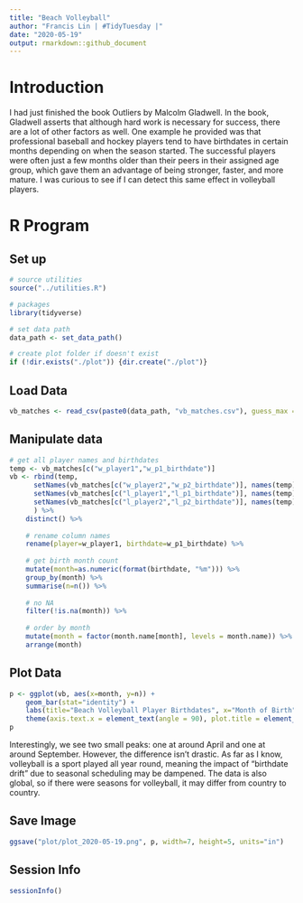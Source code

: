 ```yaml
---
title: "Beach Volleyball"
author: "Francis Lin | #TidyTuesday |"
date: "2020-05-19"
output: rmarkdown::github_document
---
```


# Introduction

I had just finished the book Outliers by Malcolm Gladwell. In the book, Gladwell asserts that although hard work is necessary for success, there are a lot of other factors as well. One example he provided was that professional baseball and hockey players tend to have birthdates in certain months depending on when the season started. The successful players were often just a few months older than their peers in their assigned age group, which gave them an advantage of being stronger, faster, and more mature. I was curious to see if I can detect this same effect in volleyball players.

# R Program

## Set up

```r
# source utilities
source("../utilities.R")

# packages
library(tidyverse)

# set data path
data_path <- set_data_path()

# create plot folder if doesn't exist
if (!dir.exists("./plot")) {dir.create("./plot")}
```


## Load Data

```r
vb_matches <- read_csv(paste0(data_path, "vb_matches.csv"), guess_max = 76000)
```


## Manipulate data

```r
# get all player names and birthdates
temp <- vb_matches[c("w_player1","w_p1_birthdate")]
vb <- rbind(temp, 
      setNames(vb_matches[c("w_player2","w_p2_birthdate")], names(temp)),
      setNames(vb_matches[c("l_player1","l_p1_birthdate")], names(temp)),
      setNames(vb_matches[c("l_player2","l_p2_birthdate")], names(temp))
      ) %>%
    distinct() %>%
    
    # rename column names
    rename(player=w_player1, birthdate=w_p1_birthdate) %>%
    
    # get birth month count
    mutate(month=as.numeric(format(birthdate, "%m"))) %>%
    group_by(month) %>%
    summarise(n=n()) %>%
    
    # no NA
    filter(!is.na(month)) %>%
    
    # order by month
    mutate(month = factor(month.name[month], levels = month.name)) %>%
    arrange(month)
```


## Plot Data

```r
p <- ggplot(vb, aes(x=month, y=n)) +
    geom_bar(stat="identity") + 
    labs(title="Beach Volleyball Player Birthdates", x="Month of Birth", y="Number of Players") + 
    theme(axis.text.x = element_text(angle = 90), plot.title = element_text(hjust = 0.5))
p
```

Interestingly, we see two small peaks: one at around April and one at around September. However, the difference isn't drastic. As far as I know, volleyball is a sport played all year round, meaning the impact of "birthdate drift" due to seasonal scheduling may be dampened. The data is also global, so if there were seasons for volleyball, it may differ from country to country.

## Save Image

```r
ggsave("plot/plot_2020-05-19.png", p, width=7, height=5, units="in")
```


## Session Info

```r
sessionInfo()
```
